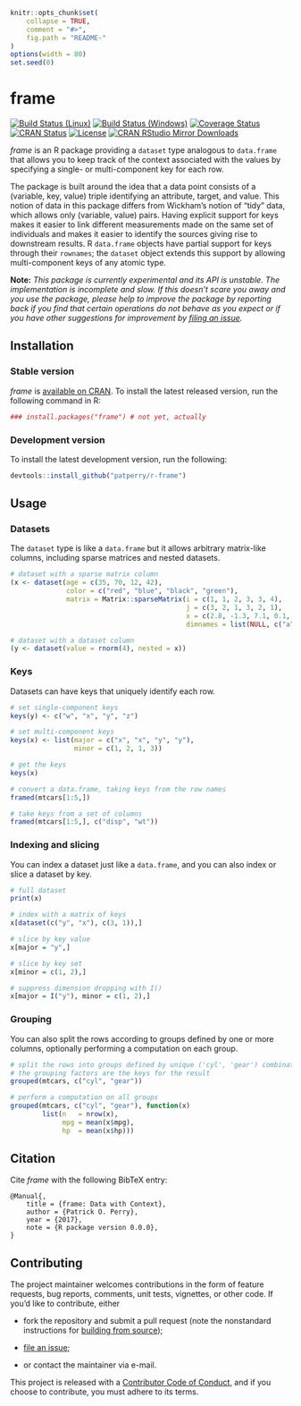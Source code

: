<!-- README.md is generated from README.Rmd. Please edit that file -->

```r
knitr::opts_chunk$set(
    collapse = TRUE,
    comment = "#>",
    fig.path = "README-"
)
options(width = 80)
set.seed(0)
```

frame
=====

[![Build Status (Linux)][travis-badge]][travis]
[![Build Status (Windows)][appveyor-badge]][appveyor]
[![Coverage Status][codecov-badge]][codecov]
[![CRAN Status][cran-badge]][cran]
[![License][apache-badge]][apache]
[![CRAN RStudio Mirror Downloads][cranlogs-badge]][cran]


*frame* is an R package providing a `dataset` type analogous to `data.frame`
that allows you to keep track of the context associated with the values by
specifying a single- or multi-component key for each row.


The package is built around the idea that a data point consists of a
(variable, key, value) triple identifying an attribute, target, and value.
This notion of data in this package differs from Wickham's notion of "tidy"
data, which allows only (variable, value) pairs.  Having explicit support for
keys makes it easier to link different measurements made on the same set of
individuals and makes it easier to identify the sources giving rise to
downstream results.  R `data.frame` objects have partial support for keys
through their `rownames`; the `dataset` object extends this support by
allowing multi-component keys of any atomic type.


**Note:** *This package is currently experimental and its API is unstable. The
implementation is incomplete and slow. If this doesn't scare you away and you
use the package, please help to improve the package by reporting back if you
find that certain operations do not behave as you expect or if you have
other suggestions for improvement by [filing an issue][issues].*


Installation
------------

### Stable version

*frame* is [available on CRAN][cran]. To install the latest released version,
run the following command in R:

```r
### install.packages("frame") # not yet, actually
```

### Development version

To install the latest development version, run the following:

```r
devtools::install_github("patperry/r-frame")
```


Usage
-----

### Datasets

The `dataset` type is like a `data.frame` but it allows arbitrary matrix-like
columns, including sparse matrices and nested datasets.

```r
# dataset with a sparse matrix column
(x <- dataset(age = c(35, 70, 12, 42),
              color = c("red", "blue", "black", "green"),
              matrix = Matrix::sparseMatrix(i = c(1, 1, 2, 3, 3, 4),
                                            j = c(3, 2, 1, 3, 2, 1),
                                            x = c(2.8, -1.3, 7.1, 0.1, -5.1, 3.8),
                                            dimnames = list(NULL, c("a", "b", "c")))))

# dataset with a dataset column
(y <- dataset(value = rnorm(4), nested = x))
```

### Keys

Datasets can have keys that uniquely identify each row.

```r
# set single-component keys
keys(y) <- c("w", "x", "y", "z")

# set multi-component keys
keys(x) <- list(major = c("x", "x", "y", "y"),
                minor = c(1, 2, 1, 3))

# get the keys
keys(x)

# convert a data.frame, taking keys from the row names
framed(mtcars[1:5,])

# take keys from a set of columns
framed(mtcars[1:5,], c("disp", "wt"))
```

### Indexing and slicing

You can index a dataset just like a `data.frame`, and you can also index or
slice a dataset by key.

```r
# full dataset
print(x)

# index with a matrix of keys
x[dataset(c("y", "x"), c(3, 1)),]

# slice by key value
x[major = "y",]

# slice by key set
x[minor = c(1, 2),]

# suppress dimension dropping with I()
x[major = I("y"), minor = c(1, 2),]
```

### Grouping

You can also split the rows according to groups defined by one or more columns,
optionally performing a computation on each group.

```r
# split the rows into groups defined by unique ('cyl', 'gear') combinations;
# the grouping factors are the keys for the result
grouped(mtcars, c("cyl", "gear"))

# perform a computation on all groups
grouped(mtcars, c("cyl", "gear"), function(x)
        list(n   = nrow(x),
             mpg = mean(x$mpg),
             hp  = mean(x$hp)))
```


Citation
--------

Cite *frame* with the following BibTeX entry:

    @Manual{,
        title = {frame: Data with Context},
        author = {Patrick O. Perry},
        year = {2017},
        note = {R package version 0.0.0},
    }


Contributing
------------

The project maintainer welcomes contributions in the form of feature requests,
bug reports, comments, unit tests, vignettes, or other code.  If you'd like to
contribute, either

 + fork the repository and submit a pull request (note the nonstandard
   instructions for [building from source][building]);

 + [file an issue][issues];

 + or contact the maintainer via e-mail.

This project is released with a [Contributor Code of Conduct][conduct],
and if you choose to contribute, you must adhere to its terms.


[apache]: https://www.apache.org/licenses/LICENSE-2.0.html "Apache License, Version 2.0"
[apache-badge]: https://img.shields.io/badge/License-Apache%202.0-blue.svg "Apache License, Version 2.0"
[appveyor]: https://ci.appveyor.com/project/patperry/r-frame/branch/master "Continuous Integration (Windows)"
[appveyor-badge]: https://ci.appveyor.com/api/projects/status/github/patperry/r-frame?branch=master&svg=true "Continuous Inegration (Windows)"
[building]: #development-version "Building from Source"
[codecov]: https://codecov.io/github/patperry/r-frame?branch=master "Code Coverage"
[codecov-badge]: https://codecov.io/github/patperry/r-frame/coverage.svg?branch=master "Code Coverage"
[conduct]: https://github.com/patperry/r-frame/blob/master/CONDUCT.md "Contributor Code of Conduct"
[cran]: https://cran.r-project.org/package=frame "CRAN Page"
[cran-badge]: http://www.r-pkg.org/badges/version/frame "CRAN Page"
[cranlogs-badge]: http://cranlogs.r-pkg.org/badges/frame "CRAN Downloads"
[issues]: https://github.com/patperry/r-frame/issues "Issues"
[travis]: https://travis-ci.org/patperry/r-frame "Continuous Integration (Linux)"
[travis-badge]: https://api.travis-ci.org/patperry/r-frame.svg?branch=master "Continuous Integration (Linux)"

